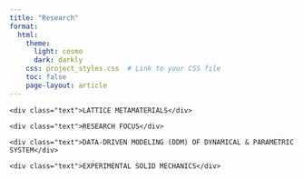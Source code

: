 ```yaml
---
title: "Research"
format:
  html:
    theme:
      light: cosmo
      dark: darkly
    css: project_styles.css  # Link to your CSS file
    toc: false
    page-layout: article
---
```


::::::: container
::: {.hexagon .hexagon-top}
```         
<div class="text">LATTICE METAMATERIALS</div>
```
:::

::: {.hexagon .hexagon-central}
```         
<div class="text">RESEARCH FOCUS</div>
```
:::

::: {.hexagon .hexagon-right}
```         
<div class="text">DATA-DRIVEN MODELING (DDM) OF DYNAMICAL & PARAMETRIC SYSTEM</div>
```
:::

::: {.hexagon .hexagon-bottom-left}
```         
<div class="text">EXPERIMENTAL SOLID MECHANICS</div>
```
:::
:::::::
